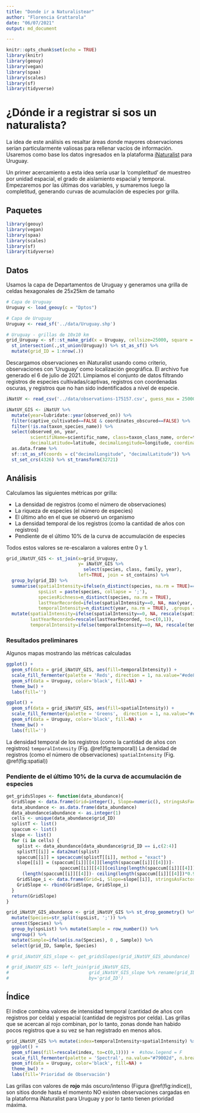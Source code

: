 ```yaml
---
title: "Donde ir a Naturalistear"
author: "Florencia Grattarola"
date: "06/07/2021"
output: md_document

---
```


```r
knitr::opts_chunk$set(echo = TRUE)
library(knitr)
library(geouy)
library(vegan)
library(spaa)
library(scales)
library(sf)
library(tidyverse)
```

# ¿Dónde ir a registrar si sos un naturalista? 

La idea de este análisis es resaltar áreas donde mayores observaciones serían particularmente valiosas para rellenar vacíos de información.
Usaremos como base los datos ingresados en la plataforma [iNaturalist](inaturalist.org) para Uruguay.

Un primer acercamiento a esta idea sería usar la ‘completitud’ de muestreo por unidad espacial, el grado de aislamiento espacial y temporal. 
Empezaremos por las últimas dos variables, y sumaremos luego la completitud, generando curvas de acumulación de especies por grilla.


## Paquetes

```r
library(geouy)
library(vegan)
library(spaa)
library(scales)
library(sf)
library(tidyverse)
```

## Datos

Usamos la capa de Departamentos de Uruguay y generamos una grilla de celdas hexagonales de 25x25km de tamaño

```r
# Capa de Uruguay
Uruguay <- load_geouy(c = "Dptos")
```

```r
# Capa de Uruguay
Uruguay <- read_sf('../data/Uruguay.shp')
```

```r
# Uruguay - grillas de 10x10 km
grid_Uruguay <- sf::st_make_grid(x = Uruguay, cellsize=25000, square = F)  %>% 
  st_intersection(.,st_union(Uruguay)) %>% st_as_sf() %>% 
  mutate(grid_ID = 1:nrow(.))
```


Descargamos observaciones en iNaturalist usando como criterio, observaciones con 'Uruguay' como localización geográfica. El archivo fue generado el 6 de julio de 2021. 
Limpiamos el conjunto de datos filtrando registros de especies cultivadas/captivas, registros con coordenadas oscuras, y registros que no han sido indentificados a nivel de especie.
``` r
iNatUY <- read_csv('../data/observations-175157.csv', guess_max = 25000)
```

``` r
iNatUY_GIS <- iNatUY %>% 
  mutate(year=lubridate::year(observed_on)) %>% 
  filter(captive_cultivated==FALSE & coordinates_obscured==FALSE) %>% 
  filter(!is.na(taxon_species_name)) %>% 
  select(observed_on, year,
         scientifiName=scientific_name, class=taxon_class_name, order=taxon_order_name, family=taxon_family_name, genus=taxon_genus_name, species=taxon_species_name,
         decimalLatitude=latitude, decimalLongitude=longitude, coordinatePrecision=positional_accuracy, public_positional_accuracy, iconic_taxon_name) %>% 
  as.data.frame %>% 
  sf::st_as_sf(coords = c("decimalLongitude", "decimalLatitude")) %>% 
  st_set_crs(4326) %>% st_transform(32721)
```

## Análisis

Calculamos las siguientes métricas por grilla:  

  - La densidad de registros (como el número de observaciones)
  - La riqueza de especies (el número de especies)
  - El último año en el que se observó un organismo
  - La densidad temporal de los registros (como la cantidad de años con registros)
  - Pendiente de el último  10% de la curva de accumulación de especies

Todos estos valores se re-escalaron a valores entre 0 y 1.


```r
grid_iNatUY_GIS <- st_join(x=grid_Uruguay,
                           y= iNatUY_GIS %>%
                             select(species, class, family, year),
                           left=TRUE, join = st_contains) %>%
  group_by(grid_ID) %>%
  summarise(spatialIntensity=ifelse(n_distinct(species, na.rm = TRUE)==0, 0, n()),
            spsList = paste(species, collapse = ';'),
            speciesRichness=n_distinct(species, na.rm = TRUE), 
            lastYearRecorded=ifelse(spatialIntensity==0, NA, max(year, na.rm = TRUE)),
            temporalIntensity=n_distinct(year, na.rm = TRUE), .groups = 'drop') %>% 
  mutate(spatialIntensity=ifelse(spatialIntensity==0, NA, rescale(spatialIntensity, to=c(1,0))),
         lastYearRecorded=rescale(lastYearRecorded, to=c(0,1)),
         temporalIntensity=ifelse(temporalIntensity==0, NA, rescale(temporalIntensity, to=c(1,0))))
```

### Resultados preliminares

Algunos mapas mostrando las métricas calculadas

``` r
ggplot() + 
  geom_sf(data = grid_iNatUY_GIS, aes(fill=temporalIntensity)) +
  scale_fill_fermenter(palette = 'Reds', direction = 1, na.value="#ede8e8", n.breaks=6) +
  geom_sf(data = Uruguay, color='black', fill=NA) +
  theme_bw() +
  labs(fill='')
```


``` r
ggplot() + 
  geom_sf(data = grid_iNatUY_GIS, aes(fill=spatialIntensity)) +
  scale_fill_fermenter(palette = 'Greens',  direction = 1, na.value="#ede8e8", n.breaks=6) +
  geom_sf(data = Uruguay, color='black', fill=NA) +
  theme_bw() +
  labs(fill='')
```

 La densidad temporal de los registros (como la cantidad de años con registros) `temporalIntensity`  (Fig. \@ref(fig:temporal))
 La densidad de registros (como el número de observaciones) `spatialIntensity` (Fig. \@ref(fig:spatial))

### Pendiente de el último  10% de la curva de accumulación de especies

```r

get_gridsSlopes <- function(data_abundance){
  GridSlope <- data.frame(Grid=integer(), Slope=numeric(), stringsAsFactors=FALSE)
  data_abundance <- as.data.frame(data_abundance) 
  data_abundance$abundance <- as.integer(1)
  cells <- unique(data_abundance$grid_ID)
  splistT <- list()
  spaccum <- list()
  slope <- list()
  for (i in cells) {
    splist <- data_abundance[data_abundance$grid_ID == i,c(2:4)]
    splistT[[i]] = data2mat(splist) 
    spaccum[[i]] = specaccum(splistT[[i]], method = "exact")
    slope[[i]] = (spaccum[[i]][[4]][length(spaccum[[i]][[4]])]-
                    spaccum[[i]][[4]][ceiling(length(spaccum[[i]][[4]])*0.9)])/
      (length(spaccum[[i]][[4]])- ceiling(length(spaccum[[i]][[4]])*0.9))
    GridSlope_i <- data.frame(Grid=i, Slope=slope[[i]], stringsAsFactors=FALSE)
    GridSlope <- rbind(GridSlope, GridSlope_i)
  }  
  return(GridSlope)
}

grid_iNatUY_GIS_abundance <- grid_iNatUY_GIS %>% st_drop_geometry() %>% 
  mutate(Species=str_split(spsList, ';')) %>% 
  unnest(Species) %>% 
  group_by(spsList) %>% mutate(Sample = row_number()) %>% 
  ungroup() %>% 
  mutate(Sample=ifelse(is.na(Species), 0 , Sample)) %>% 
  select(grid_ID, Sample, Species)

# grid_iNatUY_GIS_slope <- get_gridsSlopes(grid_iNatUY_GIS_abundance)

# grid_iNatUY_GIS <- left_join(grid_iNatUY_GIS, 
#                              grid_iNatUY_GIS_slope %>% rename(grid_ID=Grid, sacSlope=Slope), 
#                              by='grid_ID') 

```


## Índice

El índice combina valores de intensidad temporal (cantidad de años con registros por celda) y espacial (cantidad de registros por celda).
Las grillas que se acercan al rojo combinan, por lo tanto, zonas donde han habido pocos registros que a su vez se han registrado en menos años. 

```r
grid_iNatUY_GIS %>% mutate(index=temporalIntensity+spatialIntensity) %>% 
  ggplot() +
  geom_sf(aes(fill=rescale(index, to=c(0,1)))) +  #show.legend = F
  scale_fill_fermenter(palette = 'Spectral', na.value="#79002d", n.breaks=8) +
  geom_sf(data = Uruguay, color='black', fill=NA) +
  theme_bw() +
  labs(fill='Prioridad de Observación')
```

Las grillas con valores de **rojo** más oscuro/intenso (Figura \@ref(fig:indice)), son sitios donde hasta el momento NO existen observaciones cargadas en la plataforma iNaturalist para Uruguay y por lo tanto tienen prioridad máxima.
